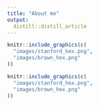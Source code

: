 ```yaml
---
title: "About me"
output:
  distill::distill_article
---
```


```r
knitr::include_graphics(c(
  "images/stanford_hex.png",
  "images/brown_hex.png"
))
```

```r
knitr::include_graphics(c(
  "images/stanford_hex.png",
  "images/brown_hex.png"
))
``` 